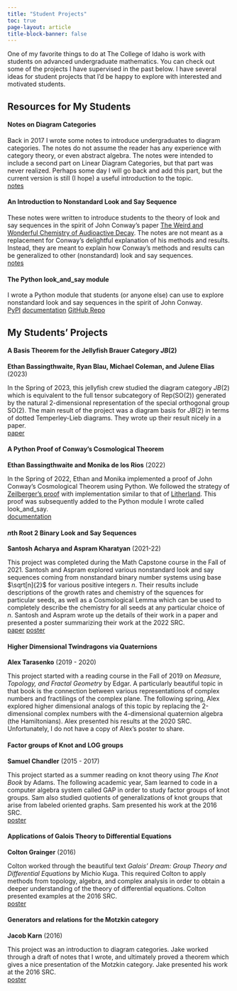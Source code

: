 ```yaml
---
title: "Student Projects"
toc: true
page-layout: article
title-block-banner: false
---
```


One of my favorite things to do at The College of Idaho is work with students on advanced undergraduate mathematics. You can check out some of the projects I have supervised in the past below. I have several ideas for student projects that I'd be happy to explore with interested and motivated students. 

## Resources for My Students

#### Notes on Diagram Categories

Back in 2017 I wrote some notes to introduce undergraduates to diagram categories. The notes do not assume the reader has any experience with category theory, or even abstract algebra. The notes were intended to include a second part on Linear Diagram Categories, but that part was never realized. Perhaps some day I will go back and add this part, but the current version is still (I hope) a useful introduction to the topic.
<br>
<a class="btn btn-outline-primary btn-sm" href="notes/diagram_cats.pdf" role="button">notes</a>

#### An Introduction to Nonstandard Look and Say Sequence

These notes were written to introduce students to the theory of look and say sequences in the spirit of John Conway's paper [The Weird and Wonderful Chemistry of Audioactive Decay](https://link.springer.com/chapter/10.1007/978-1-4612-4808-8_53). The notes are not meant as a replacement for Conway’s
delightful explanation of his methods and results. Instead, they are meant to explain how Conway’s methods and results can be generalized to other (nonstandard) look and say sequences.
<br>
<a class="btn btn-outline-primary btn-sm" href="look_and_say/papers/intro_nonstandard_look_and_say/look_and_say_intro.pdf" role="button">notes</a>


#### The Python look_and_say module

I wrote a Python module that students (or anyone else) can use to explore nonstandard look and say sequences in the spirit of John Conway. 
<br>
<a class="btn btn-outline-primary btn-sm" href="https://pypi.org/project/look-and-say/" role="button">PyPI</a>
<a class="btn btn-outline-primary btn-sm" href="look_and_say/docs/look_and_say.html" role="button">documentation</a>
<a class="btn btn-outline-primary btn-sm" href="https://github.com/jonnycomes/look_and_say" role="button">GitHub Repo</a>



## My Students' Projects

#### A Basis Theorem for the Jellyfish Brauer Category $JB(2)$

**Ethan Bassingthwaite, Ryan Blau, Michael Coleman, and Julene Elias** (2023)

In the Spring of 2023, this jellyfish crew studied the diagram category $JB(2)$ which is equivalent to the full tensor subcategory of Rep(SO(2)) generated by the natural 2-dimensional representation of the special orthogonal group SO(2). The main result of the project was a diagram basis for $JB(2)$ in terms of dotted Temperley-Lieb diagrams. They wrote up their result nicely in a paper. 
<br>
<a class="btn btn-outline-primary btn-sm" href="studentwork/Paper_Bassingthwaite_Blau_Coleman_Elias.pdf" role="button">paper</a>


#### A Python Proof of Conway's Cosmological Theorem 

**Ethan Bassingthwaite and Monika de los Rios** (2022)

In the Spring of 2022, Ethan and Monika implemented a proof of John Conway's Cosmological Theorem using Python. We followed the strategy of [Zeilberger's proof](https://www.ams.org/journals/era/1997-03-11/S1079-6762-97-00026-7/S1079-6762-97-00026-7.pdf) with implementation similar to that of [Litherland](https://oeis.org/A005150/a005150_4.pdf).
This proof was subsequently added to the Python module I wrote called look_and_say.
<br>
<a class="btn btn-outline-primary btn-sm" href="https://jonnycomes.github.io/look_and_say/docs/look_and_say.html#proof-of-conways-cosmology-theorem" role="button">documentation</a>




#### $n$th Root 2 Binary Look and Say Sequences

**Santosh Acharya and Aspram Kharatyan** (2021-22)

This project was completed during the Math Capstone course in the Fall of 2021. Santosh and Aspram explored various nonstandard look and say sequences coming from nonstandard binary number systems using base $\sqrt[n]{2}$ for various positive integers $n.$ Their results include descriptions of the growth rates and chemistry of the squences for particular seeds, as well as a Cosmological Lemma which can be used to completely describe the chemistry for all seeds at any particular choice of $n$. Santosh and Aspram wrote up the details of their work in a paper and presented a poster summarizing their work at the 2022 SRC.
<br>
<a class="btn btn-outline-primary btn-sm" href="studentwork/Paper_Acharya_and_Kharatyan.pdf" role="button">paper</a>
<a class="btn btn-outline-primary btn-sm" href="studentwork/SRC_Acharya_and_Kharatyan.pdf" role="button">poster</a>

#### Higher Dimensional Twindragons via Quaternions

**Alex Tarasenko** (2019 - 2020)

This project started with a reading course in the Fall of 2019 on *Measure, Topology, and Fractal Geometry* by Edgar. A particularly beautiful topic in that book is the connection between various representations of complex numbers and fractilings of the complex plane. The following spring, Alex explored higher dimensional analogs of this topic by replacing the 2-dimensional complex numbers with the 4-dimensional quaternion algebra (the Hamiltonians). Alex presented his results at the 2020 SRC. Unfortunately, I do not have a copy of Alex's poster to share. 

#### Factor groups of Knot and LOG groups

**Samuel Chandler** (2015 - 2017)

This project started as a summer reading on knot theory using *The Knot Book* by Adams. The following academic year, Sam learned to code in a computer algebra system called GAP in order to study factor groups of knot groups. Sam also studied quotients of generalizations of knot groups that arise from labeled oriented graphs.
Sam presented his work at the 2016 SRC. 
<br>
<a class="btn btn-outline-primary btn-sm" href="studentwork/SRC_2016_Sam_Chandler.pdf" role="button">poster</a>

#### Applications of Galois Theory to Differential Equations

**Colton Grainger** (2016)

Colton worked through the beautiful text *Galois' Dream: Group Theory and Differential Equations* by Michio Kuga. This required Colton to apply methods from topology, algebra, and complex analysis in order to obtain a deeper understanding of the theory of differential equations.
Colton presented examples at the 2016 SRC.
<br>
<a class="btn btn-outline-primary btn-sm" href="studentwork/SRC_2016_Colton_Grainger.pdf" role="button">poster</a>


#### Generators and relations for the Motzkin category

**Jacob Karn** (2016)

This project was an introduction to diagram categories. Jake worked through a draft of notes that I wrote, and ultimately proved a theorem which gives a nice presentation of the Motzkin category.
Jake presented his work at the 2016 SRC. 
<br>
<a class="btn btn-outline-primary btn-sm" href="studentwork/SRC_2016_Jacob_Karn.pdf" role="button">poster</a>






